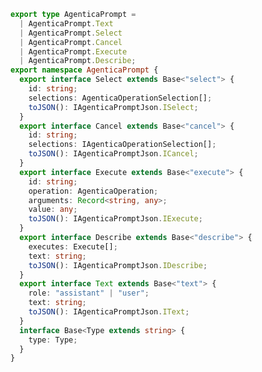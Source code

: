 ```typescript filename="@agentica/core/AgenticaPrompt" showLineNumbers
export type AgenticaPrompt =
  | AgenticaPrompt.Text
  | AgenticaPrompt.Select
  | AgenticaPrompt.Cancel
  | AgenticaPrompt.Execute
  | AgenticaPrompt.Describe;
export namespace AgenticaPrompt {
  export interface Select extends Base<"select"> {
    id: string;
    selections: AgenticaOperationSelection[];
    toJSON(): IAgenticaPromptJson.ISelect;
  }
  export interface Cancel extends Base<"cancel"> {
    id: string;
    selections: IAgenticaOperationSelection[];
    toJSON(): IAgenticaPromptJson.ICancel;
  }
  export interface Execute extends Base<"execute"> {
    id: string;
    operation: AgenticaOperation;
    arguments: Record<string, any>;
    value: any;
    toJSON(): IAgenticaPromptJson.IExecute;
  }
  export interface Describe extends Base<"describe"> {
    executes: Execute[];
    text: string;
    toJSON(): IAgenticaPromptJson.IDescribe;
  }
  export interface Text extends Base<"text"> {
    role: "assistant" | "user";
    text: string;
    toJSON(): IAgenticaPromptJson.IText;
  }
  interface Base<Type extends string> {
    type: Type;
  }
}
```